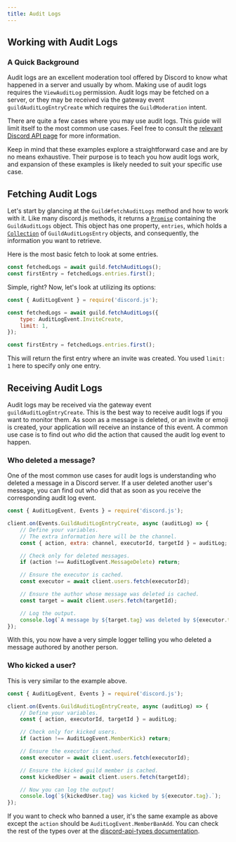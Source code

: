 ```yaml
---
title: Audit Logs
---
```


## Working with Audit Logs

### A Quick Background

Audit logs are an excellent moderation tool offered by Discord to know what happened in a server and usually by whom. Making use of audit logs requires the `ViewAuditLog` permission. Audit logs may be fetched on a server, or they may be received via the gateway event `guildAuditLogEntryCreate` which requires the `GuildModeration` intent.

There are quite a few cases where you may use audit logs. This guide will limit itself to the most common use cases. Feel free to consult the [relevant Discord API page](https://discord.com/developers/docs/resources/audit-log) for more information.

Keep in mind that these examples explore a straightforward case and are by no means exhaustive. Their purpose is to teach you how audit logs work, and expansion of these examples is likely needed to suit your specific use case.

## Fetching Audit Logs

Let's start by glancing at the `Guild#fetchAuditLogs` method and how to work with it. Like many discord.js methods, it returns a [`Promise`](/guide/legacy/additional-info/async-await) containing the `GuildAuditLogs` object. This object has one property, `entries`, which holds a [`Collection`](/guide/legacy/additional-info/collections) of `GuildAuditLogsEntry` objects, and consequently, the information you want to retrieve.

Here is the most basic fetch to look at some entries.

```js
const fetchedLogs = await guild.fetchAuditLogs();
const firstEntry = fetchedLogs.entries.first();
```

Simple, right? Now, let's look at utilizing its options:

```js
const { AuditLogEvent } = require('discord.js');

const fetchedLogs = await guild.fetchAuditLogs({
	type: AuditLogEvent.InviteCreate,
	limit: 1,
});

const firstEntry = fetchedLogs.entries.first();
```

This will return the first entry where an invite was created. You used `limit: 1` here to specify only one entry.

## Receiving Audit Logs

Audit logs may be received via the gateway event `guildAuditLogEntryCreate`. This is the best way to receive audit logs if you want to monitor them. As soon as a message is deleted, or an invite or emoji is created, your application will receive an instance of this event. A common use case is to find out _who_ did the action that caused the audit log event to happen.

### Who deleted a message?

One of the most common use cases for audit logs is understanding who deleted a message in a Discord server. If a user deleted another user's message, you can find out who did that as soon as you receive the corresponding audit log event.

```js
const { AuditLogEvent, Events } = require('discord.js');

client.on(Events.GuildAuditLogEntryCreate, async (auditLog) => {
	// Define your variables.
	// The extra information here will be the channel.
	const { action, extra: channel, executorId, targetId } = auditLog;

	// Check only for deleted messages.
	if (action !== AuditLogEvent.MessageDelete) return;

	// Ensure the executor is cached.
	const executor = await client.users.fetch(executorId);

	// Ensure the author whose message was deleted is cached.
	const target = await client.users.fetch(targetId);

	// Log the output.
	console.log(`A message by ${target.tag} was deleted by ${executor.tag} in ${channel}.`);
});
```

With this, you now have a very simple logger telling you who deleted a message authored by another person.

### Who kicked a user?

This is very similar to the example above.

```js
const { AuditLogEvent, Events } = require('discord.js');

client.on(Events.GuildAuditLogEntryCreate, async (auditLog) => {
	// Define your variables.
	const { action, executorId, targetId } = auditLog;

	// Check only for kicked users.
	if (action !== AuditLogEvent.MemberKick) return;

	// Ensure the executor is cached.
	const executor = await client.users.fetch(executorId);

	// Ensure the kicked guild member is cached.
	const kickedUser = await client.users.fetch(targetId);

	// Now you can log the output!
	console.log(`${kickedUser.tag} was kicked by ${executor.tag}.`);
});
```

If you want to check who banned a user, it's the same example as above except the `action` should be `AuditLogEvent.MemberBanAdd`. You can check the rest of the types over at the [discord-api-types documentation](https://discord-api-types.dev/api/discord-api-types-v10/enum/AuditLogEvent).
